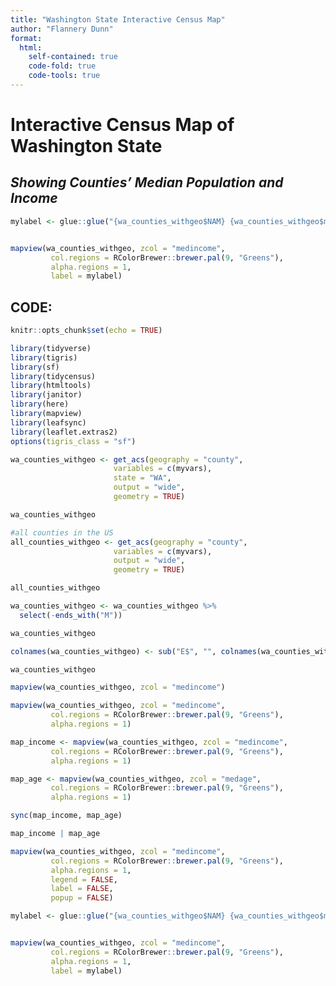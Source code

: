 ```yaml
---
title: "Washington State Interactive Census Map"
author: "Flannery Dunn"
format:
  html:
    self-contained: true
    code-fold: true
    code-tools: true
---
```


# Interactive Census Map of Washington State

## *Showing Counties' Median Population and Income*

```r
mylabel <- glue::glue("{wa_counties_withgeo$NAM} {wa_counties_withgeo$medincome}")


mapview(wa_counties_withgeo, zcol = "medincome", 
         col.regions = RColorBrewer::brewer.pal(9, "Greens"), 
         alpha.regions = 1,
         label = mylabel)
```

## CODE:

```r
knitr::opts_chunk$set(echo = TRUE)

library(tidyverse)
library(tigris)
library(sf)
library(tidycensus)
library(htmltools)
library(janitor)
library(here)
library(mapview)
library(leafsync)
library(leaflet.extras2)
options(tigris_class = "sf")
```

```r
wa_counties_withgeo <- get_acs(geography = "county",
                       variables = c(myvars),
                       state = "WA",
                       output = "wide",
                       geometry = TRUE)

wa_counties_withgeo
```

```r
#all counties in the US
all_counties_withgeo <- get_acs(geography = "county",
                       variables = c(myvars),
                       output = "wide",
                       geometry = TRUE)

all_counties_withgeo
```

```r
wa_counties_withgeo <- wa_counties_withgeo %>%
  select(-ends_with("M"))

wa_counties_withgeo
```

```r
colnames(wa_counties_withgeo) <- sub("E$", "", colnames(wa_counties_withgeo)) # $ means end of string only

wa_counties_withgeo
```

```r
mapview(wa_counties_withgeo, zcol = "medincome")
```

```r
mapview(wa_counties_withgeo, zcol = "medincome", 
         col.regions = RColorBrewer::brewer.pal(9, "Greens"), 
         alpha.regions = 1)
```

```r
map_income <- mapview(wa_counties_withgeo, zcol = "medincome", 
         col.regions = RColorBrewer::brewer.pal(9, "Greens"), 
         alpha.regions = 1)

map_age <- mapview(wa_counties_withgeo, zcol = "medage", 
         col.regions = RColorBrewer::brewer.pal(9, "Greens"), 
         alpha.regions = 1)
```

```r
sync(map_income, map_age)
```

```r
map_income | map_age
```

```r
mapview(wa_counties_withgeo, zcol = "medincome", 
         col.regions = RColorBrewer::brewer.pal(9, "Greens"), 
         alpha.regions = 1,
         legend = FALSE, 
         label = FALSE, 
         popup = FALSE)
```

```r
mylabel <- glue::glue("{wa_counties_withgeo$NAM} {wa_counties_withgeo$medincome}")


mapview(wa_counties_withgeo, zcol = "medincome", 
         col.regions = RColorBrewer::brewer.pal(9, "Greens"), 
         alpha.regions = 1,
         label = mylabel)
```

